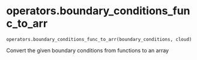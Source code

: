 # operators.boundary_conditions_func_to_arr { #updes.operators.boundary_conditions_func_to_arr }

`operators.boundary_conditions_func_to_arr(boundary_conditions, cloud)`

Convert the given boundary conditions from functions to an array
